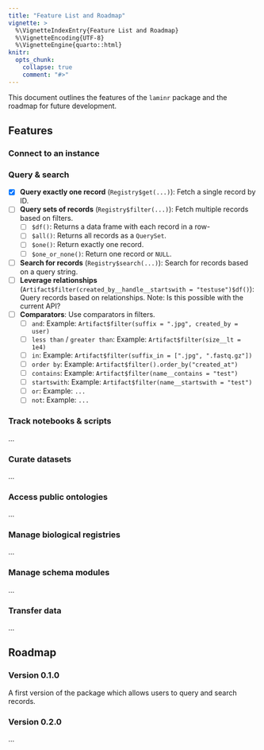 ```yaml
---
title: "Feature List and Roadmap"
vignette: >
  %\VignetteIndexEntry{Feature List and Roadmap}
  %\VignetteEncoding{UTF-8}
  %\VignetteEngine{quarto::html}
knitr:
  opts_chunk: 
    collapse: true
    comment: "#>"
---
```


This document outlines the features of the `laminr` package and the roadmap for future development.

## Features

### Connect to an instance

### Query & search

* [x] **Query exactly one record** (`Registry$get(...)`): Fetch a single record by ID.
* [ ] **Query sets of records** (`Registry$filter(...)`): Fetch multiple records based on filters.
  - [ ] `$df()`: Returns a data frame with each record in a row-
  - [ ] `$all()`: Returns all records as a `QuerySet`.
  - [ ] `$one()`: Return exactly one record.
  - [ ] `$one_or_none()`: Return one record or `NULL`.
* [ ] **Search for records** (`Registry$search(...)`): Search for records based on a query string.
* [ ] **Leverage relationships** (`Artifact$filter(created_by__handle__startswith = "testuse")$df()`): Query records based on relationships. Note: Is this possible with the current API?
* [ ] **Comparators**: Use comparators in filters.
  - [ ] `and`: Example: `Artifact$filter(suffix = ".jpg", created_by = user)`
  - [ ] `less than` / `greater than`: Example: `Artifact$filter(size__lt = 1e4)`
  - [ ] `in`: Example: `Artifact$filter(suffix_in = [".jpg", ".fastq.gz"])`
  - [ ] `order by`: Example: `Artifact$filter().order_by("created_at")`
  - [ ] `contains`: Example: `Artifact$filter(name__contains = "test")`
  - [ ] `startswith`: Example: `Artifact$filter(name__startswith = "test")`
  - [ ] `or`: Example: `...`
  - [ ] `not`: Example: `...`

### Track notebooks & scripts

...

### Curate datasets

...

### Access public ontologies

...

### Manage biological registries

...

### Manage schema modules

...

### Transfer data

...

## Roadmap

### Version 0.1.0

A first version of the package which allows users to query and search records.

### Version 0.2.0

...
